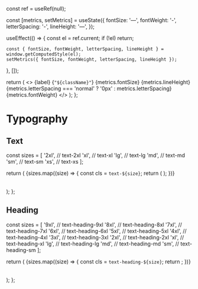 
<Meta title="Design System/Typography" />

  const ref = useRef(null);

  const [metrics, setMetrics] = useState({
    fontSize: '—',
    fontWeight: '-',
    letterSpacing: '-',
    lineHeight: '—',
  });

  useEffect(() => {
    const el = ref.current;
    if (!el) return;

    const { fontSize, fontWeight, letterSpacing, lineHeight } = window.getComputedStyle(el);
    setMetrics({ fontSize, fontWeight, letterSpacing, lineHeight });
  }, []);

  return (
    <>
      <tr className="border-t border-b border-gray-300">
        <td>
          <span ref={ref} className={className}>
            {label}
          </span>
        </td>
      </tr>
      <tr className="align-top h-[50px]">
        <td className="text-xs font-mono space-x-2 text-gray-500">
          <span>{`"${className}"`}</span>
          <span>{metrics.fontSize}</span>
          <span>{metrics.lineHeight}</span>
          <span>{metrics.letterSpacing === 'normal' ? '0px' : metrics.letterSpacing}</span>
          <span>{metrics.fontWeight}</span>
        </td>
      </tr>
    </>
  );
};

# Typography

## Text

  const sizes = [
    '2xl', // text-2xl
    'xl',  // text-xl
    'lg',  // text-lg
    'md',  // text-md
    'sm',  // text-sm
    'xs',  // text-xs
  ];

  return (
    <Unstyled>
      <table className="[&_td]:whitespace-nowrap border-collapse border-spacing-0">
        <tbody>
          {sizes.map((size) => {
            const cls = `text-${size}`;
            return (
              <SampleRow
                key={size}
                className={cls}
                label="The quick brown fox jumped over the lazy dog. [0123456789]"
              />
            );
          })}
        </tbody>
      </table>
    </Unstyled>
  );
};

<TextTable />

## Heading

  const sizes = [
    '9xl', // text-heading-9xl
    '8xl', // text-heading-8xl
    '7xl', // text-heading-7xl
    '6xl', // text-heading-6xl
    '5xl', // text-heading-5xl
    '4xl', // text-heading-4xl
    '3xl', // text-heading-3xl
    '2xl', // text-heading-2xl
    'xl',  // text-heading-xl
    'lg',  // text-heading-lg
    'md',  // text-heading-md
    'sm',  // text-heading-sm
  ];

  return (
    <Unstyled>
      <table className="[&_td]:whitespace-nowrap border-collapse border-spacing-0">
        <tbody>
          {sizes.map((size) => {
            const cls = `text-heading-${size}`;
            return <SampleRow key={size} className={cls} label="Hello World" />;
          })}
        </tbody>
      </table>
    </Unstyled>
  );
};

<HeadingTable />

